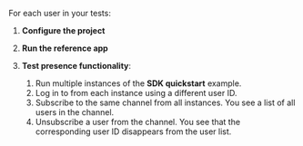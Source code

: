 
For each user in your tests:

1. **Configure the project**

    <SetTokenConfig/>

1. **Run the reference app**

    <RunApp/>

1. **Test presence functionality**:

    1. Run multiple instances of the **SDK quickstart** example.
    1. Log in to <Vg k="SIG" /> from each instance using a different user ID. 
    1. Subscribe to the same channel from all instances.
        You see a list of all users in the channel.
    1. Unsubscribe a user from the channel.
        You see that the corresponding user ID disappears from the user list.